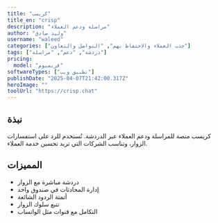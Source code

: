 ---
title: "كريسب"
title_en: "crisp"
description: "مراسلة ودعم العملاء"
author: "وليد صادق"
username: "waleed"
categories: ["جذب العملاء والاحتفاظ بهم", "التواصل والتعاون"]
tags: ["دردشة", "دعم", "مراسلة"]
pricing:
  model: "فريميوم"
softwareTypes: ["تطبيق ويب"]
publishDate: "2025-04-07T21:42:00.317Z"
heroImage: ""
toolUrl: "https://crisp.chat"
---
## نبذة
كريسب منصة للمراسلة ودعم العملاء عبر الدردشة. تُستخدم للرد على استفسارات الزوار، وتناسب الشركات التي تريد تحسين خدمة العملاء.

## المميزات
- دردشة مباشرة مع الزوار
- إدارة المحادثات في صندوق واحد
- أتمتة الردود الشائعة
- تتبع سلوك الزوار
- التكامل مع قنوات مثل الواتساب
